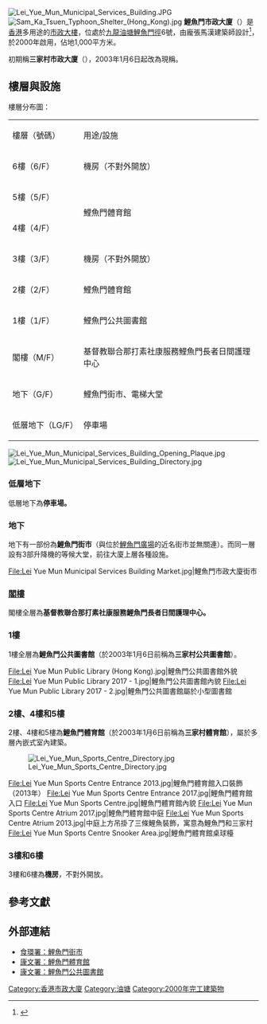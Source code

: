 [[File:Lei_Yue_Mun_Municipal_Services_Building.JPG|thumb]][[File:Sam_Ka_Tsuen_Typhoon_Shelter_(Hong_Kong).jpg|thumb]]
'''鯉魚門市政大廈'''（{{lang-en|'''Lei Yue Mun Municipal Services Building'''}}）是[[香港|香港]]多用途的[[市政大樓|市政大樓]]，位處於[[九龍|九龍]][[油塘|油塘]][[鯉魚門徑|鯉魚門徑]]6號，由龐張馬漢建築師設計<ref>{{Cite web |archiveurl=https://web.archive.org/web/19990219082515/http://203.85.111.8/hkia/036/036list.htm |url=http://203.85.111.8/hkia/036/036list.htm |title=PCMH LIMITED |archivedate=1999-02-19 |deadurl=yes |work=hkia}}</ref>，於2000年啟用，佔地1,000平方米。

初期稱'''三家村市政大廈'''（{{lang-en|'''Sam Ka Tsuen Municipal Services Building'''}}），2003年1月6日起改為現稱。

==樓層與設施==
樓層分布圖：
{| class="wikitable" cellspacing="0" cellpadding="3"
|樓層（號碼）
|用途/設施
|-
|6樓（6/F）
|機房（不對外開放）
|-
|5樓（5/F）
| rowspan="2" |鯉魚門體育館
|-
|4樓（4/F）
|-
|3樓（3/F）
|機房（不對外開放）
|-
|2樓（2/F）
|鯉魚門體育館
|-
|1樓（1/F）
|鯉魚門公共圖書館
|-
|閣樓（M/F）
|基督教聯合那打素社康服務鯉魚門長者日間護理中心
|-
|地下（G/F）
|鯉魚門街市、電梯大堂
|-
|低層地下（LG/F）
|停車場
|}

[[File:Lei_Yue_Mun_Municipal_Services_Building_Opening_Plaque.jpg|thumb]] 
[[File:Lei_Yue_Mun_Municipal_Services_Building_Directory.jpg|thumb]] 

===低層地下===
低層地下為'''停車場。'''

===地下===
地下有一部份為'''鯉魚門街市'''（與位於[[鯉魚門廣場|鯉魚門廣場]]的近名街市並無關連）。而同一層設有3部升降機的等候大堂，前往大廈上層各種設施。
<gallery>
File:Lei Yue Mun Municipal Services Building Market.jpg|鯉魚門市政大廈街市
</gallery>

===[[閣樓|閣樓]]===
閣樓全層為'''基督教聯合那打素社康服務鯉魚門長者日間護理中心。'''

===1樓===
1樓全層為'''鯉魚門公共圖書館'''（於2003年1月6日前稱為'''三家村公共圖書館'''）。
<gallery>
File:Lei Yue Mun Public Library (Hong Kong).jpg|鯉魚門公共圖書館外貌
File:Lei Yue Mun Public Library 2017 - 1.jpg|鯉魚門公共圖書館內貌
File:Lei Yue Mun Public Library 2017 - 2.jpg|鯉魚門公共圖書館屬於小型圖書館
</gallery>

===2樓、4樓和5樓===
2樓、4樓和5樓為'''鯉魚門體育館'''（於2003年1月6日前稱為'''三家村體育館'''），屬於多層內嵌式室內建築。

[[File:Lei_Yue_Mun_Sports_Centre_Directory.jpg|thumb]] 

<gallery>
File:Lei Yue Mun Sports Centre Entrance 2013.jpg|鯉魚門體育館入口裝飾（2013年）
File:Lei Yue Mun Sports Centre Entrance 2017.jpg|鯉魚門體育館入口
File:Lei Yue Mun Sports Centre.jpg|鯉魚門體育館內貌
File:Lei Yue Mun Sports Centre Atrium 2017.jpg|鯉魚門體育館中庭
File:Lei Yue Mun Sports Centre Atrium 2013.jpg|中庭上方吊掛了三條鯉魚裝飾，寓意為鯉魚門和三家村
File:Lei Yue Mun Sports Centre Snooker Area.jpg|鯉魚門體育館桌球檯
</gallery>

===3樓和6樓===
3樓和6樓為'''機房'''，不對外開放。

==參考文獻==
{{reflist}}{{noteFoot}}

== 外部連結 ==
*[https://www.fehd.gov.hk/tc_chi/map/market/market_pt.html?mapID=670&type=market 食環署：鯉魚門街市] {{Wayback|url=https://www.fehd.gov.hk/tc_chi/map/market/market_pt.html?mapID=670&type=market |date=20200705210643 }}
*[https://www.lcsd.gov.hk/tc/facilities/facilitieslist/facilities.php?fid=981 康文署：鯉魚門體育館] {{Wayback|url=https://www.lcsd.gov.hk/tc/facilities/facilitieslist/facilities.php?fid=981 |date=20180706032834 }}
*[https://www.hkpl.gov.hk/tc/locations/kwun-tong/library/lei-yue-mun.html 康文署：鯉魚門公共圖書館] {{Wayback|url=https://www.hkpl.gov.hk/tc/locations/kwun-tong/library/lei-yue-mun.html |date=20210225030330 }}
{{香港市政大廈}}
{{香港室內體育場館}}

[[Category:香港市政大廈|Category:香港市政大廈]]
[[Category:油塘|Category:油塘]]
[[Category:2000年完工建築物|Category:2000年完工建築物]]